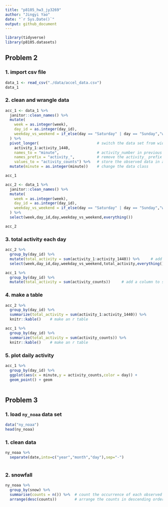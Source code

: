 ```yaml
---
title: "p8105_hw3_jy3269"
author: "Jingyi Yao"
date: "`r Sys.Date()`"
output: github_document
---
```


```r
library(tidyverse)
library(p8105.datasets)
```

## Problem 2

### 1. import csv file
```r
data_1 <- read_csv("./data/accel_data.csv")
data_1

```

### 2. clean and wrangle data

```r
acc_1 <- data_1 %>% 
  janitor::clean_names() %>% 
  mutate(
    week = as.integer(week),
    day_id = as.integer(day_id),
    weekday_vs_weekend = if_else(day == "Saturday" | day == "Sunday","weekend","weekday") # new variable indicate whether the day is weekend or weekday
  ) %>% 
  pivot_longer(                          # switch the data set from wider to longer
    activity_1:activity_1440,
    names_to = "minute",                 # activity_number in previous column names indicate the minute       
    names_prefix = "activity_",          # remove the activity_ prefix and preserve the number
    values_to = "activity_counts") %>%   # store the observed data in a new column names activity_counts
  mutate(minute = as.integer(minute))    # change the data class

acc_1
```

```r
acc_2 <- data_1 %>% 
  janitor::clean_names() %>% 
  mutate(
    week = as.integer(week),
    day_id = as.integer(day_id),
    weekday_vs_weekend = if_else(day == "Saturday" | day == "Sunday","weekend","weekday") # new variable indicate whether the day is weekend or weekday
  ) %>% 
  select(week,day_id,day,weekday_vs_weekend,everything())

acc_2

```



### 3. total activity each day
```r
acc_2 %>% 
  group_by(day_id) %>% 
  mutate(total_activity = sum(activity_1:activity_1440)) %>%     # add a column to store the daily sum
  select(week,day_id,day,weekday_vs_weekend,total_activity,everything()) # show the new column at the front

```


```r
acc_1 %>% 
  group_by(day_id) %>% 
  mutate(total_activity = sum(activity_counts))     # add a column to store the daily sum

```




### 4. make a table

```r
acc_2 %>% 
  group_by(day_id) %>% 
  summarize(total_activity = sum(activity_1:activity_1440)) %>% 
  knitr::kable()    # make an r table

```


```r
acc_1 %>% 
  group_by(day_id) %>% 
  summarize(total_activity = sum(activity_counts)) %>% 
  knitr::kable()    # make an r table

```



### 5. plot daily activity
```r
acc_1 %>%  
  group_by(day_id) %>%
  ggplot(aes(x = minute,y = activity_counts,color = day)) +
  geom_point() + geom
  
```




## Problem 3

### 1. load `ny_noaa` data set
```r
data("ny_noaa")
head(ny_noaa)
```


### 1. clean  data
```r
ny_noaa %>% 
  separate(date,into=c("year","month","day"),sep="-") 
  
```


### 2. snowfall
```r
ny_noaa %>% 
  group_by(snow) %>% 
  summarise(counts = n()) %>%  # count the occurrence of each observed snowfall data
  arrange(desc(counts))        # arrange the counts in descending order to find the most frequent ones

```

```r


```

```r


```

```r


```

```r


```

```r


```























